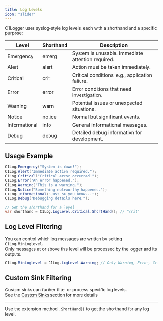 ```yaml
---
title: Log Levels
icon: "slider"
---
```


C1Logger uses syslog-style log levels, each with a shorthand and a specific purpose:

| Level           | Shorthand | Description                                      |
|-----------------|-----------|--------------------------------------------------|
| Emergency       | emerg     | System is unusable. Immediate attention required.|
| Alert           | alert     | Action must be taken immediately.                |
| Critical        | crit      | Critical conditions, e.g., application failure.  |
| Error           | error     | Error conditions that need investigation.        |
| Warning         | warn      | Potential issues or unexpected situations.       |
| Notice          | notice    | Normal but significant events.                   |
| Informational   | info      | General informational messages.                  |
| Debug           | debug     | Detailed debug information for development.      |

## Usage Example

```csharp
C1Log.Emergency("System is down!");
C1Log.Alert("Immediate action required.");
C1Log.Critical("Critical error occurred.");
C1Log.Error("An error happened.");
C1Log.Warning("This is a warning.");
C1Log.Notice("Something noteworthy happened.");
C1Log.Informational("Just so you know...");
C1Log.Debug("Debugging details here.");

// Get the shorthand for a level
var shorthand = C1Log.LogLevel.Critical.ShortHand(); // "crit"
```

## Log Level Filtering

<Info>You can control which log messages are written by setting `C1Log.MinLogLevel`.  
Only messages at or above this level will be processed by the logger and its outputs.</Info>

```csharp
C1Log.MinLogLevel = C1Log.LogLevel.Warning; // Only Warning, Error, Critical, Alert, Emergency will be logged
```

## Custom Sink Filtering

<Note>Custom sinks can further filter or process specific log levels.  
See the [Custom Sinks](custom-sinks) section for more details.</Note>

---

<Tip>Use the extension method `.ShortHand()` to get the shorthand for any log level.</Tip>